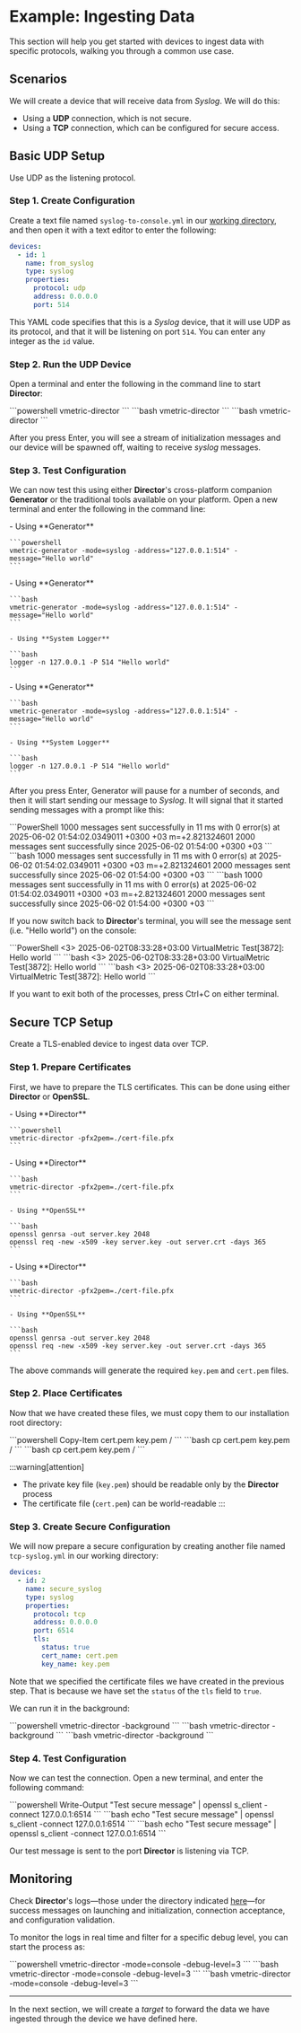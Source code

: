 # Example: Ingesting Data

This section will help you get started with devices to ingest data with specific protocols, walking you through a common use case.

## Scenarios

We will create a device that will receive data from _Syslog_. We will do this:

- Using a **UDP** connection, which is not secure.
- Using a **TCP** connection, which can be configured for secure access.

## Basic UDP Setup

Use UDP as the listening protocol.

### Step 1. Create Configuration

Create a text file named `syslog-to-console.yml` in our [working directory](./configuration-basics.mdx#working-directory), and then open it with a text editor to enter the following:

```yaml title="syslog-to-console.yml"
devices:
  - id: 1
    name: from_syslog
    type: syslog
    properties:
      protocol: udp
      address: 0.0.0.0
      port: 514
```

This YAML code specifies that this is a _Syslog_ device, that it will use UDP as its protocol, and that it will be listening on port `514`. You can enter any integer as the `id` value.

### Step 2. Run the UDP Device

Open a terminal and enter the following in the command line to start **Director**:

<Tabs>
  <TabItem value="windows" label="Windows" default>
    ```powershell
    vmetric-director
    ```
  </TabItem>
  <TabItem value="linux" label="Linux">
    ```bash
    vmetric-director
    ```
  </TabItem>
  <TabItem value="macos" label="macOS">
    ```bash
    vmetric-director
    ```
  </TabItem>
</Tabs>

After you press <kb-short>Enter</kb-short>, you will see a stream of initialization messages and our device will be spawned off, waiting to receive _syslog_ messages.

### Step 3. Test Configuration

We can now test this using either **Director**'s cross-platform companion **Generator** or the traditional tools available on your platform. Open a new terminal and enter the following in the command line:

<Tabs>
  <TabItem value="windows" label="Windows" default>
    - Using **Generator**

    ```powershell
    vmetric-generator -mode=syslog -address="127.0.0.1:514" -message="Hello world"
    ```
  </TabItem>
  <TabItem value="linux" label="Linux">
    - Using **Generator**
  
    ```bash
    vmetric-generator -mode=syslog -address="127.0.0.1:514" -message="Hello world"
    ```
    
    - Using **System Logger**

    ```bash
    logger -n 127.0.0.1 -P 514 "Hello world"
    ```
  </TabItem>
  <TabItem value="macos" label="macOS">
    - Using **Generator**

    ```bash
    vmetric-generator -mode=syslog -address="127.0.0.1:514" -message="Hello world"
    ```
  
    - Using **System Logger**
  
    ```bash
    logger -n 127.0.0.1 -P 514 "Hello world"
    ```
  </TabItem>
</Tabs>

After you press <kb-short>Enter</kb-short>, Generator will pause for a number of seconds, and then it will start sending our message to _Syslog_. It will signal that it started sending messages with a prompt like this:

<Tabs>
  <TabItem value="windows" label="Windows" default>
    ```PowerShell
    1000 messages sent successfully in 11 ms with 0 error(s) at 2025-06-02 01:54:02.0349011 +0300 +03 m=+2.821324601
    2000 messages sent successfully since 2025-06-02 01:54:00 +0300 +03
    ```
  </TabItem>
  <TabItem value="linux" label="Linux">
    ```bash
    1000 messages sent successfully in 11 ms with 0 error(s) at 2025-06-02 01:54:02.0349011 +0300 +03 m=+2.821324601
    2000 messages sent successfully since 2025-06-02 01:54:00 +0300 +03
    ```
  </TabItem>
  <TabItem value="macos" label="macOS">
    ```bash
    1000 messages sent successfully in 11 ms with 0 error(s) at 2025-06-02 01:54:02.0349011 +0300 +03 m=+2.821324601
    2000 messages sent successfully since 2025-06-02 01:54:00 +0300 +03
    ```
  </TabItem>
</Tabs>

If you now switch back to **Director**'s terminal, you will see the message sent (i.e. "Hello world") on the console:

<Tabs>
  <TabItem value="windows" label="Windows" default>
    ```PowerShell
    <3> 2025-06-02T08:33:28+03:00 VirtualMetric Test[3872]: Hello world
    ```
  </TabItem>
  <TabItem value="linux" label="Linux">
    ```bash
    <3> 2025-06-02T08:33:28+03:00 VirtualMetric Test[3872]: Hello world
    ```
  </TabItem>
  <TabItem value="macos" label="macOS">
    ```bash
    <3> 2025-06-02T08:33:28+03:00 VirtualMetric Test[3872]: Hello world
    ```
  </TabItem>
</Tabs>

If you want to exit both of the processes, press <kb-short>Ctrl+C</kb-short> on either terminal.

## Secure TCP Setup

Create a TLS-enabled device to ingest data over TCP.

### Step 1. Prepare Certificates

First, we have to prepare the TLS certificates. This can be done using either **Director** or **OpenSSL**.

<Tabs>
  <TabItem value="windows" label="Windows" default>
    - Using **Director**

    ```powershell
    vmetric-director -pfx2pem=./cert-file.pfx
    ```
  </TabItem>
  <TabItem value="linux" label="Linux">
    - Using **Director**
    
    ```bash
    vmetric-director -pfx2pem=./cert-file.pfx
    ```
    
    - Using **OpenSSL**
    
    ```bash
    openssl genrsa -out server.key 2048
    openssl req -new -x509 -key server.key -out server.crt -days 365
    ```
  </TabItem>
  <TabItem value="macos" label="macOS">
    - Using **Director**

    ```bash
    vmetric-director -pfx2pem=./cert-file.pfx
    ```

    - Using **OpenSSL**

    ```bash
    openssl genrsa -out server.key 2048
    openssl req -new -x509 -key server.key -out server.crt -days 365
    ```
  </TabItem>
</Tabs>

The above commands will generate the required `key.pem` and `cert.pem` files.

### Step 2. Place Certificates

Now that we have created these files, we must copy them to our installation root directory:

<Tabs>
  <TabItem value="windows" label="Windows" default>
    ```powershell
    Copy-Item cert.pem key.pem <vm_root>/
    ```
  </TabItem>
  <TabItem value="linux" label="Linux">
    ```bash
    cp cert.pem key.pem <vm_root>/
    ```
  </TabItem>
  <TabItem value="macos" label="macOS">
    ```bash
    cp cert.pem key.pem <vm_root>/
    ```
  </TabItem>
</Tabs>

:::warning[attention]
- The private key file (`key.pem`) should be readable only by the **Director** process
- The certificate file (`cert.pem`) can be world-readable
:::

### Step 3. Create Secure Configuration

We will now prepare a secure configuration by creating another file named `tcp-syslog.yml` in our working directory:

```yaml title="tcp-syslog.yml"
devices:
  - id: 2
    name: secure_syslog
    type: syslog
    properties:
      protocol: tcp
      address: 0.0.0.0
      port: 6514
      tls:
        status: true
        cert_name: cert.pem
        key_name: key.pem
```

Note that we specified the certificate files we have created in the previous step. That is because we have set the `status` of the `tls` field to `true`.

We can run it in the background:

<Tabs>
  <TabItem value="windows" label="Windows" default>
    ```powershell
    vmetric-director -background
    ```
  </TabItem>
  <TabItem value="linux" label="Linux">
    ```bash
    vmetric-director -background
    ```
  </TabItem>
  <TabItem value="macos" label="macOS">
    ```bash
    vmetric-director -background
    ```
  </TabItem>
</Tabs>

### Step 4. Test Configuration

Now we can test the connection. Open a new terminal, and enter the following command:

<Tabs>
  <TabItem value="windows" label="Windows" default>
    ```powershell
    Write-Output "Test secure message" | openssl s_client -connect 127.0.0.1:6514
    ```
  </TabItem>
  <TabItem value="linux" label="Linux">
    ```bash
    echo "Test secure message" | openssl s_client -connect 127.0.0.1:6514
    ```
  </TabItem>
  <TabItem value="macos" label="macOS">
    ```bash
    echo "Test secure message" | openssl s_client -connect 127.0.0.1:6514
    ```
  </TabItem>
</Tabs>

Our test message is sent to the port **Director** is listening via TCP.

## Monitoring

Check **Director**'s logs&mdash;those under the directory indicated [here](./configuration-basics.mdx#logging-setup)&mdash;for success messages on launching and initialization, connection acceptance, and configuration validation.

To monitor the logs in real time and filter for a specific debug level, you can start the process as:

<Tabs>
  <TabItem value="windows" label="Windows" default>
    ```powershell
    vmetric-director -mode=console -debug-level=3
    ```
  </TabItem>
  <TabItem value="linux" label="Linux">
    ```bash
    vmetric-director -mode=console -debug-level=3
    ```
  </TabItem>
  <TabItem value="macos" label="macOS">
    ```bash
    vmetric-director -mode=console -debug-level=3
    ```
  </TabItem>
</Tabs>

---

In the next section, we will create a _target_ to forward the data we have ingested through the device we have defined here.
